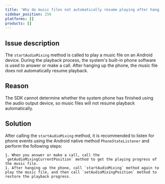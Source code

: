 ```yaml
---
title: 'Why do music files not automatically resume playing after hanging up a system call on an Android device?'
sidebar_position: 256
platforms: []
products: []
---
```



## Issue description

The `startAudioMixing` method is called to play a music file on an Android device. During the playback process, the system's built-in phone software is used to answer or make a call. After hanging up the phone, the music file does not automatically resume playback.

## Reason

The SDK cannot determine whether the system phone has finished using the audio output device, so music files will not resume playback automatically.

## Solution

After calling the `startAudioMixing` method, it is recommended to listen for phone events using the Android native method `PhoneStateListener` and perform the following steps:

    1. When you answer or make a call, call the `getAudioMixingCurrentPosition` method to get the playing progress of the music file.
    1. After hanging up the phone, call `startAudioMixing` method again to play the music file, and then call `setAudioMixingPosition` method to restore the playback progress.
